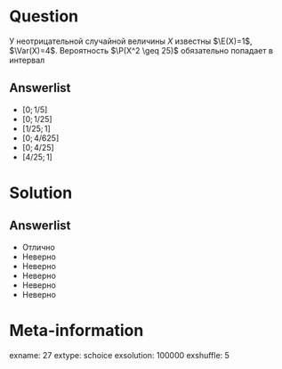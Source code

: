 Question
========
  \AMCnoCompleteMulti
У неотрицательной случайной величины $X$ известны $\E(X)=1$, $\Var(X)=4$. Вероятность $\P(X^2 \geq 25)$ обязательно попадает в интервал
 

Answerlist
----------
*  $[0;1/5]$ 
*  $[0;1/25]$
*  $[1/25;1]$
*  $[0;4/625]$
*  $[0;4/25]$
*  $[4/25;1]$

Solution
========

Answerlist
----------
*  Отлично
*  Неверно
*  Неверно
*  Неверно
*  Неверно
*  Неверно

Meta-information
================
exname: 27
extype: schoice
exsolution: 100000
exshuffle: 5
